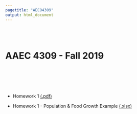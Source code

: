 ```yaml
---
pagetitle: "AECO4309"
output: html_document
---
```

  <br>
  <br>
  
# **AAEC 4309** - Fall 2019  

  <br>
  <br>
  <br>
  <br>

*  Homework 1  [(.pdf)](HW1_AECO4309.pdf)  

*  Homework 1 - Population & Food Growth Example  [(.xlsx)](Exp_Pop_Growth.xlsx)  
  
  <br>
  <br>
  <br>
  <br>
  <br>
  <br>
  <br>
  <br>
  <br>
  <br>
  <br>
  <br>
  <br>
  <br>
  <br>
  <br>